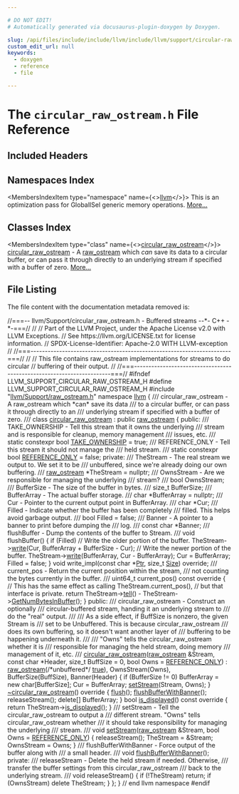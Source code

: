 ```yaml
---

# DO NOT EDIT!
# Automatically generated via docusaurus-plugin-doxygen by Doxygen.

slug: /api/files/include/include/llvm/include/llvm/support/circular-raw-ostream-h
custom_edit_url: null
keywords:
  - doxygen
  - reference
  - file

---
```





# The `circular_raw_ostream.h` File Reference

<DoxygenPage pluginConfig={pluginConfig}>



## Included Headers

<IncludesList>
<IncludesListItem
  filePath="llvm/Support/raw_ostream.h"
  permalink="/docs/api/files/include/include/llvm/include/llvm/support/raw-ostream-h"
  isLocal="true" />
</IncludesList>

## Namespaces Index

<MembersIndex>

<MembersIndexItem
  type="namespace"
  name={<><a href="/docs/api/namespaces/llvm">llvm</a></>}>
This is an optimization pass for GlobalISel generic memory operations. <a href="/docs/api/namespaces/llvm/#details">More...</a>
</MembersIndexItem>

</MembersIndex>

## Classes Index

<MembersIndex>

<MembersIndexItem
  type="class"
  name={<><a href="/docs/api/classes/llvm/circular-raw-ostream">circular_raw_ostream</a></>}>
<a href="/docs/api/classes/llvm/circular-raw-ostream">circular&#95;raw&#95;ostream</a> - A <a href="/docs/api/classes/llvm/raw-ostream">raw&#95;ostream</a> which <em>can</em> save its data to a circular buffer, or can pass it through directly to an underlying stream if specified with a buffer of zero. <a href="/docs/api/classes/llvm/circular-raw-ostream/#details">More...</a>
</MembersIndexItem>

</MembersIndex>


## File Listing

The file content with the documentation metadata removed is:

<ProgramListing>

<Link id="l00001" /><CodeLine lineNumber="1"><Highlight kind="comment">//===-- llvm/Support/circular&#95;raw&#95;ostream.h - Buffered streams --&#42;- C++ -&#42;-===//</Highlight><Highlight kind="normal"></Highlight></CodeLine>
<Link id="l00002" /><CodeLine lineNumber="2"><Highlight kind="normal"></Highlight><Highlight kind="comment">//</Highlight><Highlight kind="normal"></Highlight></CodeLine>
<Link id="l00003" /><CodeLine lineNumber="3"><Highlight kind="normal"></Highlight><Highlight kind="comment">// Part of the LLVM Project, under the Apache License v2.0 with LLVM Exceptions.</Highlight><Highlight kind="normal"></Highlight></CodeLine>
<Link id="l00004" /><CodeLine lineNumber="4"><Highlight kind="normal"></Highlight><Highlight kind="comment">// See https://llvm.org/LICENSE.txt for license information.</Highlight><Highlight kind="normal"></Highlight></CodeLine>
<Link id="l00005" /><CodeLine lineNumber="5"><Highlight kind="normal"></Highlight><Highlight kind="comment">// SPDX-License-Identifier: Apache-2.0 WITH LLVM-exception</Highlight><Highlight kind="normal"></Highlight></CodeLine>
<Link id="l00006" /><CodeLine lineNumber="6"><Highlight kind="normal"></Highlight><Highlight kind="comment">//</Highlight><Highlight kind="normal"></Highlight></CodeLine>
<Link id="l00007" /><CodeLine lineNumber="7"><Highlight kind="normal"></Highlight><Highlight kind="comment">//===----------------------------------------------------------------------===//</Highlight><Highlight kind="normal"></Highlight></CodeLine>
<Link id="l00008" /><CodeLine lineNumber="8"><Highlight kind="normal"></Highlight><Highlight kind="comment">//</Highlight><Highlight kind="normal"></Highlight></CodeLine>
<Link id="l00009" /><CodeLine lineNumber="9"><Highlight kind="normal"></Highlight><Highlight kind="comment">// This file contains raw&#95;ostream implementations for streams to do circular</Highlight><Highlight kind="normal"></Highlight></CodeLine>
<Link id="l00010" /><CodeLine lineNumber="10"><Highlight kind="normal"></Highlight><Highlight kind="comment">// buffering of their output.</Highlight><Highlight kind="normal"></Highlight></CodeLine>
<Link id="l00011" /><CodeLine lineNumber="11"><Highlight kind="normal"></Highlight><Highlight kind="comment">//</Highlight><Highlight kind="normal"></Highlight></CodeLine>
<Link id="l00012" /><CodeLine lineNumber="12"><Highlight kind="normal"></Highlight><Highlight kind="comment">//===----------------------------------------------------------------------===//</Highlight><Highlight kind="normal"></Highlight></CodeLine>
<Link id="l00013" /><CodeLine lineNumber="13"><Highlight kind="normal"></Highlight></CodeLine>
<Link id="l00014" /><CodeLine lineNumber="14"><Highlight kind="normal"></Highlight><Highlight kind="preprocessor">#ifndef LLVM&#95;SUPPORT&#95;CIRCULAR&#95;RAW&#95;OSTREAM&#95;H</Highlight><Highlight kind="normal"></Highlight></CodeLine>
<Link id="l00015" /><CodeLine lineNumber="15"><Highlight kind="normal"></Highlight><Highlight kind="preprocessor">#define LLVM&#95;SUPPORT&#95;CIRCULAR&#95;RAW&#95;OSTREAM&#95;H</Highlight><Highlight kind="normal"></Highlight></CodeLine>
<Link id="l00016" /><CodeLine lineNumber="16"><Highlight kind="normal"></Highlight></CodeLine>
<Link id="l00017" /><CodeLine lineNumber="17"><Highlight kind="normal"></Highlight><Highlight kind="preprocessor">#include &quot;<a href="/docs/api/files/include/include/llvm/include/llvm/support/raw-ostream-h">llvm/Support/raw&#95;ostream.h</a>&quot;</Highlight><Highlight kind="normal"></Highlight></CodeLine>
<Link id="l00018" /><CodeLine lineNumber="18"><Highlight kind="normal"></Highlight></CodeLine>
<Link id="l00019" /><CodeLine lineNumber="19"><Highlight kind="normal"></Highlight><Highlight kind="keyword">namespace </Highlight><Highlight kind="normal"><a href="/docs/api/namespaces/llvm">llvm</a> &#123;</Highlight><Highlight kind="comment"></Highlight></CodeLine>
<Link id="l00020" /><CodeLine lineNumber="20"><Highlight kind="comment">  /// circular&#95;raw&#95;ostream - A raw&#95;ostream which &#42;can&#42; save its data</Highlight></CodeLine>
<Link id="l00021" /><CodeLine lineNumber="21"><Highlight kind="comment">  /// to a circular buffer, or can pass it through directly to an</Highlight></CodeLine>
<Link id="l00022" /><CodeLine lineNumber="22"><Highlight kind="comment">  /// underlying stream if specified with a buffer of zero.</Highlight></CodeLine>
<Link id="l00023" /><CodeLine lineNumber="23"><Highlight kind="comment">  ///</Highlight><Highlight kind="normal"></Highlight></CodeLine>
<Link id="l00024" /><CodeLine lineNumber="24" lineLink="/docs/api/classes/llvm/circular-raw-ostream"><Highlight kind="normal">  </Highlight><Highlight kind="keyword">class </Highlight><Highlight kind="normal"><a href="/docs/api/classes/llvm/circular-raw-ostream/#a42664fb7b2765468ff290e0b46cbb079">circular&#95;raw&#95;ostream</a> : </Highlight><Highlight kind="keyword">public</Highlight><Highlight kind="normal"> <a href="/docs/api/classes/llvm/raw-ostream/#a0f4b64a0f7aec0a02e7f2ff5a6552723">raw&#95;ostream</a> &#123;</Highlight></CodeLine>
<Link id="l00025" /><CodeLine lineNumber="25"><Highlight kind="normal">  </Highlight><Highlight kind="keyword">public</Highlight><Highlight kind="normal">:</Highlight><Highlight kind="comment"></Highlight></CodeLine>
<Link id="l00026" /><CodeLine lineNumber="26"><Highlight kind="comment">    /// TAKE&#95;OWNERSHIP - Tell this stream that it owns the underlying</Highlight></CodeLine>
<Link id="l00027" /><CodeLine lineNumber="27"><Highlight kind="comment">    /// stream and is responsible for cleanup, memory management</Highlight></CodeLine>
<Link id="l00028" /><CodeLine lineNumber="28"><Highlight kind="comment">    /// issues, etc.</Highlight></CodeLine>
<Link id="l00029" /><CodeLine lineNumber="29"><Highlight kind="comment">    ///</Highlight><Highlight kind="normal"></Highlight></CodeLine>
<Link id="l00030" /><CodeLine lineNumber="30" lineLink="/docs/api/classes/llvm/circular-raw-ostream/#a2bfd041e7afcbe159ca2f8aa2a0bb23a"><Highlight kind="normal">    </Highlight><Highlight kind="keyword">static</Highlight><Highlight kind="normal"> </Highlight><Highlight kind="keyword">constexpr</Highlight><Highlight kind="normal"> </Highlight><Highlight kind="keywordtype">bool</Highlight><Highlight kind="normal"> <a href="/docs/api/classes/llvm/circular-raw-ostream/#a2bfd041e7afcbe159ca2f8aa2a0bb23a">TAKE&#95;OWNERSHIP</a> = </Highlight><Highlight kind="keyword">true</Highlight><Highlight kind="normal">;</Highlight></CodeLine>
<Link id="l00031" /><CodeLine lineNumber="31"><Highlight kind="normal"></Highlight><Highlight kind="comment"></Highlight></CodeLine>
<Link id="l00032" /><CodeLine lineNumber="32"><Highlight kind="comment">    /// REFERENCE&#95;ONLY - Tell this stream it should not manage the</Highlight></CodeLine>
<Link id="l00033" /><CodeLine lineNumber="33"><Highlight kind="comment">    /// held stream.</Highlight></CodeLine>
<Link id="l00034" /><CodeLine lineNumber="34"><Highlight kind="comment">    ///</Highlight><Highlight kind="normal"></Highlight></CodeLine>
<Link id="l00035" /><CodeLine lineNumber="35" lineLink="/docs/api/classes/llvm/circular-raw-ostream/#a70524ecd20bbff380a56e850d7ad0f2d"><Highlight kind="normal">    </Highlight><Highlight kind="keyword">static</Highlight><Highlight kind="normal"> </Highlight><Highlight kind="keyword">constexpr</Highlight><Highlight kind="normal"> </Highlight><Highlight kind="keywordtype">bool</Highlight><Highlight kind="normal"> <a href="/docs/api/classes/llvm/circular-raw-ostream/#a70524ecd20bbff380a56e850d7ad0f2d">REFERENCE&#95;ONLY</a> = </Highlight><Highlight kind="keyword">false</Highlight><Highlight kind="normal">;</Highlight></CodeLine>
<Link id="l00036" /><CodeLine lineNumber="36"><Highlight kind="normal"></Highlight></CodeLine>
<Link id="l00037" /><CodeLine lineNumber="37"><Highlight kind="normal">  </Highlight><Highlight kind="keyword">private</Highlight><Highlight kind="normal">:</Highlight><Highlight kind="comment"></Highlight></CodeLine>
<Link id="l00038" /><CodeLine lineNumber="38"><Highlight kind="comment">    /// TheStream - The real stream we output to. We set it to be</Highlight></CodeLine>
<Link id="l00039" /><CodeLine lineNumber="39"><Highlight kind="comment">    /// unbuffered, since we&#39;re already doing our own buffering.</Highlight></CodeLine>
<Link id="l00040" /><CodeLine lineNumber="40"><Highlight kind="comment">    ///</Highlight><Highlight kind="normal"></Highlight></CodeLine>
<Link id="l00041" /><CodeLine lineNumber="41"><Highlight kind="normal">    <a href="/docs/api/classes/llvm/raw-ostream/#a0f4b64a0f7aec0a02e7f2ff5a6552723">raw&#95;ostream</a> &#42;TheStream = </Highlight><Highlight kind="keyword">nullptr</Highlight><Highlight kind="normal">;</Highlight></CodeLine>
<Link id="l00042" /><CodeLine lineNumber="42"><Highlight kind="normal"></Highlight><Highlight kind="comment"></Highlight></CodeLine>
<Link id="l00043" /><CodeLine lineNumber="43"><Highlight kind="comment">    /// OwnsStream - Are we responsible for managing the underlying</Highlight></CodeLine>
<Link id="l00044" /><CodeLine lineNumber="44"><Highlight kind="comment">    /// stream?</Highlight></CodeLine>
<Link id="l00045" /><CodeLine lineNumber="45"><Highlight kind="comment">    ///</Highlight><Highlight kind="normal"></Highlight></CodeLine>
<Link id="l00046" /><CodeLine lineNumber="46"><Highlight kind="normal">    </Highlight><Highlight kind="keywordtype">bool</Highlight><Highlight kind="normal"> OwnsStream;</Highlight></CodeLine>
<Link id="l00047" /><CodeLine lineNumber="47"><Highlight kind="normal"></Highlight><Highlight kind="comment"></Highlight></CodeLine>
<Link id="l00048" /><CodeLine lineNumber="48"><Highlight kind="comment">    /// BufferSize - The size of the buffer in bytes.</Highlight></CodeLine>
<Link id="l00049" /><CodeLine lineNumber="49"><Highlight kind="comment">    ///</Highlight><Highlight kind="normal"></Highlight></CodeLine>
<Link id="l00050" /><CodeLine lineNumber="50"><Highlight kind="normal">    </Highlight><Highlight kind="keywordtype">size&#95;t</Highlight><Highlight kind="normal"> BufferSize;</Highlight></CodeLine>
<Link id="l00051" /><CodeLine lineNumber="51"><Highlight kind="normal"></Highlight><Highlight kind="comment"></Highlight></CodeLine>
<Link id="l00052" /><CodeLine lineNumber="52"><Highlight kind="comment">    /// BufferArray - The actual buffer storage.</Highlight></CodeLine>
<Link id="l00053" /><CodeLine lineNumber="53"><Highlight kind="comment">    ///</Highlight><Highlight kind="normal"></Highlight></CodeLine>
<Link id="l00054" /><CodeLine lineNumber="54"><Highlight kind="normal">    </Highlight><Highlight kind="keywordtype">char</Highlight><Highlight kind="normal"> &#42;BufferArray = </Highlight><Highlight kind="keyword">nullptr</Highlight><Highlight kind="normal">;</Highlight></CodeLine>
<Link id="l00055" /><CodeLine lineNumber="55"><Highlight kind="normal"></Highlight><Highlight kind="comment"></Highlight></CodeLine>
<Link id="l00056" /><CodeLine lineNumber="56"><Highlight kind="comment">    /// Cur - Pointer to the current output point in BufferArray.</Highlight></CodeLine>
<Link id="l00057" /><CodeLine lineNumber="57"><Highlight kind="comment">    ///</Highlight><Highlight kind="normal"></Highlight></CodeLine>
<Link id="l00058" /><CodeLine lineNumber="58"><Highlight kind="normal">    </Highlight><Highlight kind="keywordtype">char</Highlight><Highlight kind="normal"> &#42;Cur;</Highlight></CodeLine>
<Link id="l00059" /><CodeLine lineNumber="59"><Highlight kind="normal"></Highlight><Highlight kind="comment"></Highlight></CodeLine>
<Link id="l00060" /><CodeLine lineNumber="60"><Highlight kind="comment">    /// Filled - Indicate whether the buffer has been completely</Highlight></CodeLine>
<Link id="l00061" /><CodeLine lineNumber="61"><Highlight kind="comment">    /// filled.  This helps avoid garbage output.</Highlight></CodeLine>
<Link id="l00062" /><CodeLine lineNumber="62"><Highlight kind="comment">    ///</Highlight><Highlight kind="normal"></Highlight></CodeLine>
<Link id="l00063" /><CodeLine lineNumber="63"><Highlight kind="normal">    </Highlight><Highlight kind="keywordtype">bool</Highlight><Highlight kind="normal"> Filled = </Highlight><Highlight kind="keyword">false</Highlight><Highlight kind="normal">;</Highlight></CodeLine>
<Link id="l00064" /><CodeLine lineNumber="64"><Highlight kind="normal"></Highlight><Highlight kind="comment"></Highlight></CodeLine>
<Link id="l00065" /><CodeLine lineNumber="65"><Highlight kind="comment">    /// Banner - A pointer to a banner to print before dumping the</Highlight></CodeLine>
<Link id="l00066" /><CodeLine lineNumber="66"><Highlight kind="comment">    /// log.</Highlight></CodeLine>
<Link id="l00067" /><CodeLine lineNumber="67"><Highlight kind="comment">    ///</Highlight><Highlight kind="normal"></Highlight></CodeLine>
<Link id="l00068" /><CodeLine lineNumber="68"><Highlight kind="normal">    </Highlight><Highlight kind="keyword">const</Highlight><Highlight kind="normal"> </Highlight><Highlight kind="keywordtype">char</Highlight><Highlight kind="normal"> &#42;Banner;</Highlight></CodeLine>
<Link id="l00069" /><CodeLine lineNumber="69"><Highlight kind="normal"></Highlight><Highlight kind="comment"></Highlight></CodeLine>
<Link id="l00070" /><CodeLine lineNumber="70"><Highlight kind="comment">    /// flushBuffer - Dump the contents of the buffer to Stream.</Highlight></CodeLine>
<Link id="l00071" /><CodeLine lineNumber="71"><Highlight kind="comment">    ///</Highlight><Highlight kind="normal"></Highlight></CodeLine>
<Link id="l00072" /><CodeLine lineNumber="72"><Highlight kind="normal">    </Highlight><Highlight kind="keywordtype">void</Highlight><Highlight kind="normal"> flushBuffer() &#123;</Highlight></CodeLine>
<Link id="l00073" /><CodeLine lineNumber="73"><Highlight kind="normal">      </Highlight><Highlight kind="keywordflow">if</Highlight><Highlight kind="normal"> (Filled)</Highlight></CodeLine>
<Link id="l00074" /><CodeLine lineNumber="74"><Highlight kind="normal">        </Highlight><Highlight kind="comment">// Write the older portion of the buffer.</Highlight><Highlight kind="normal"></Highlight></CodeLine>
<Link id="l00075" /><CodeLine lineNumber="75"><Highlight kind="normal">        TheStream-&gt;<a href="/docs/api/classes/llvm/raw-ostream/#a6e0cbc5c8568d8446c284c8538b2c9f1">write</a>(Cur, BufferArray + BufferSize - Cur);</Highlight></CodeLine>
<Link id="l00076" /><CodeLine lineNumber="76"><Highlight kind="normal">      </Highlight><Highlight kind="comment">// Write the newer portion of the buffer.</Highlight><Highlight kind="normal"></Highlight></CodeLine>
<Link id="l00077" /><CodeLine lineNumber="77"><Highlight kind="normal">      TheStream-&gt;<a href="/docs/api/classes/llvm/raw-ostream/#a6e0cbc5c8568d8446c284c8538b2c9f1">write</a>(BufferArray, Cur - BufferArray);</Highlight></CodeLine>
<Link id="l00078" /><CodeLine lineNumber="78"><Highlight kind="normal">      Cur = BufferArray;</Highlight></CodeLine>
<Link id="l00079" /><CodeLine lineNumber="79"><Highlight kind="normal">      Filled = </Highlight><Highlight kind="keyword">false</Highlight><Highlight kind="normal">;</Highlight></CodeLine>
<Link id="l00080" /><CodeLine lineNumber="80"><Highlight kind="normal">    &#125;</Highlight></CodeLine>
<Link id="l00081" /><CodeLine lineNumber="81"><Highlight kind="normal"></Highlight></CodeLine>
<Link id="l00082" /><CodeLine lineNumber="82"><Highlight kind="normal">    </Highlight><Highlight kind="keywordtype">void</Highlight><Highlight kind="normal"> write&#95;impl(</Highlight><Highlight kind="keyword">const</Highlight><Highlight kind="normal"> </Highlight><Highlight kind="keywordtype">char</Highlight><Highlight kind="normal"> &#42;<a href="/docs/api/files/lib/lib/analysis/targetlibraryinfo-cpp/#aca185e6d0e9f423dbb24440206454872a11dbf501abf829b3ab7049c2d3a8a053">Ptr</a>, </Highlight><Highlight kind="keywordtype">size&#95;t</Highlight><Highlight kind="normal"> <a href="/docs/api/files/lib/lib/analysis/inlineorder-cpp/#a7ee6f0cb51c3b9056199e9a0001fe8c3a6f6cb72d544962fa333e2e34ce64f719">Size</a>) </Highlight><Highlight kind="keyword">override</Highlight><Highlight kind="normal">;</Highlight></CodeLine>
<Link id="l00083" /><CodeLine lineNumber="83"><Highlight kind="normal"></Highlight><Highlight kind="comment"></Highlight></CodeLine>
<Link id="l00084" /><CodeLine lineNumber="84"><Highlight kind="comment">    /// current&#95;pos - Return the current position within the stream,</Highlight></CodeLine>
<Link id="l00085" /><CodeLine lineNumber="85"><Highlight kind="comment">    /// not counting the bytes currently in the buffer.</Highlight></CodeLine>
<Link id="l00086" /><CodeLine lineNumber="86"><Highlight kind="comment">    ///</Highlight><Highlight kind="normal"></Highlight></CodeLine>
<Link id="l00087" /><CodeLine lineNumber="87"><Highlight kind="normal">    uint64&#95;t current&#95;pos()</Highlight><Highlight kind="keyword"> const override </Highlight><Highlight kind="normal">&#123;</Highlight></CodeLine>
<Link id="l00088" /><CodeLine lineNumber="88"><Highlight kind="normal">      </Highlight><Highlight kind="comment">// This has the same effect as calling TheStream.current&#95;pos(),</Highlight><Highlight kind="normal"></Highlight></CodeLine>
<Link id="l00089" /><CodeLine lineNumber="89"><Highlight kind="normal">      </Highlight><Highlight kind="comment">// but that interface is private.</Highlight><Highlight kind="normal"></Highlight></CodeLine>
<Link id="l00090" /><CodeLine lineNumber="90"><Highlight kind="normal">      </Highlight><Highlight kind="keywordflow">return</Highlight><Highlight kind="normal"> TheStream-&gt;<a href="/docs/api/classes/llvm/raw-ostream/#a0f90ad570f71349466844ee9f2d06cd1">tell</a>() - TheStream-&gt;<a href="/docs/api/classes/llvm/raw-ostream/#ad6cd89674692383208613b1e4ee560fe">GetNumBytesInBuffer</a>();</Highlight></CodeLine>
<Link id="l00091" /><CodeLine lineNumber="91"><Highlight kind="normal">    &#125;</Highlight></CodeLine>
<Link id="l00092" /><CodeLine lineNumber="92"><Highlight kind="normal"></Highlight></CodeLine>
<Link id="l00093" /><CodeLine lineNumber="93"><Highlight kind="normal">  </Highlight><Highlight kind="keyword">public</Highlight><Highlight kind="normal">:</Highlight><Highlight kind="comment"></Highlight></CodeLine>
<Link id="l00094" /><CodeLine lineNumber="94"><Highlight kind="comment">    /// circular&#95;raw&#95;ostream - Construct an optionally</Highlight></CodeLine>
<Link id="l00095" /><CodeLine lineNumber="95"><Highlight kind="comment">    /// circular-buffered stream, handing it an underlying stream to</Highlight></CodeLine>
<Link id="l00096" /><CodeLine lineNumber="96"><Highlight kind="comment">    /// do the &quot;real&quot; output.</Highlight></CodeLine>
<Link id="l00097" /><CodeLine lineNumber="97"><Highlight kind="comment">    ///</Highlight></CodeLine>
<Link id="l00098" /><CodeLine lineNumber="98"><Highlight kind="comment">    /// As a side effect, if BuffSize is nonzero, the given Stream is</Highlight></CodeLine>
<Link id="l00099" /><CodeLine lineNumber="99"><Highlight kind="comment">    /// set to be Unbuffered.  This is because circular&#95;raw&#95;ostream</Highlight></CodeLine>
<Link id="l00100" /><CodeLine lineNumber="100"><Highlight kind="comment">    /// does its own buffering, so it doesn&#39;t want another layer of</Highlight></CodeLine>
<Link id="l00101" /><CodeLine lineNumber="101"><Highlight kind="comment">    /// buffering to be happening underneath it.</Highlight></CodeLine>
<Link id="l00102" /><CodeLine lineNumber="102"><Highlight kind="comment">    ///</Highlight></CodeLine>
<Link id="l00103" /><CodeLine lineNumber="103"><Highlight kind="comment">    /// &quot;Owns&quot; tells the circular&#95;raw&#95;ostream whether it is</Highlight></CodeLine>
<Link id="l00104" /><CodeLine lineNumber="104"><Highlight kind="comment">    /// responsible for managing the held stream, doing memory</Highlight></CodeLine>
<Link id="l00105" /><CodeLine lineNumber="105"><Highlight kind="comment">    /// management of it, etc.</Highlight></CodeLine>
<Link id="l00106" /><CodeLine lineNumber="106"><Highlight kind="comment">    ///</Highlight><Highlight kind="normal"></Highlight></CodeLine>
<Link id="l00107" /><CodeLine lineNumber="107" lineLink="/docs/api/classes/llvm/circular-raw-ostream/#a42664fb7b2765468ff290e0b46cbb079"><Highlight kind="normal">    <a href="/docs/api/classes/llvm/circular-raw-ostream/#a42664fb7b2765468ff290e0b46cbb079">circular&#95;raw&#95;ostream</a>(<a href="/docs/api/classes/llvm/raw-ostream/#a0f4b64a0f7aec0a02e7f2ff5a6552723">raw&#95;ostream</a> &amp;Stream, </Highlight><Highlight kind="keyword">const</Highlight><Highlight kind="normal"> </Highlight><Highlight kind="keywordtype">char</Highlight><Highlight kind="normal"> &#42;Header,</Highlight></CodeLine>
<Link id="l00108" /><CodeLine lineNumber="108"><Highlight kind="normal">                         </Highlight><Highlight kind="keywordtype">size&#95;t</Highlight><Highlight kind="normal"> BuffSize = 0, </Highlight><Highlight kind="keywordtype">bool</Highlight><Highlight kind="normal"> Owns = <a href="/docs/api/classes/llvm/circular-raw-ostream/#a70524ecd20bbff380a56e850d7ad0f2d">REFERENCE&#95;ONLY</a>)</Highlight></CodeLine>
<Link id="l00109" /><CodeLine lineNumber="109"><Highlight kind="normal">        : <a href="/docs/api/classes/llvm/raw-ostream/#a0f4b64a0f7aec0a02e7f2ff5a6552723">raw&#95;ostream</a>(</Highlight><Highlight kind="comment">/&#42;unbuffered&#42;/</Highlight><Highlight kind="normal"> <a href="/docs/api/files/lib/lib/analysis/basicaliasanalysis-cpp/#af6d5cafbdfc5313e65d990120021a3ec">true</a>), OwnsStream(Owns),</Highlight></CodeLine>
<Link id="l00110" /><CodeLine lineNumber="110"><Highlight kind="normal">          BufferSize(BuffSize), Banner(Header) &#123;</Highlight></CodeLine>
<Link id="l00111" /><CodeLine lineNumber="111"><Highlight kind="normal">      </Highlight><Highlight kind="keywordflow">if</Highlight><Highlight kind="normal"> (BufferSize != 0)</Highlight></CodeLine>
<Link id="l00112" /><CodeLine lineNumber="112"><Highlight kind="normal">        BufferArray = </Highlight><Highlight kind="keyword">new</Highlight><Highlight kind="normal"> </Highlight><Highlight kind="keywordtype">char</Highlight><Highlight kind="normal">&#91;BufferSize&#93;;</Highlight></CodeLine>
<Link id="l00113" /><CodeLine lineNumber="113"><Highlight kind="normal">      Cur = BufferArray;</Highlight></CodeLine>
<Link id="l00114" /><CodeLine lineNumber="114"><Highlight kind="normal">      <a href="/docs/api/classes/llvm/circular-raw-ostream/#abc8b7debcef19eb1c6c0dd39cec3f7f6">setStream</a>(Stream, Owns);</Highlight></CodeLine>
<Link id="l00115" /><CodeLine lineNumber="115"><Highlight kind="normal">    &#125;</Highlight></CodeLine>
<Link id="l00116" /><CodeLine lineNumber="116"><Highlight kind="normal"></Highlight></CodeLine>
<Link id="l00117" /><CodeLine lineNumber="117" lineLink="/docs/api/classes/llvm/circular-raw-ostream/#a0d4db71785e433a2a0aa7a37fbcacf5f"><Highlight kind="normal">    <a href="/docs/api/classes/llvm/circular-raw-ostream/#a0d4db71785e433a2a0aa7a37fbcacf5f">~circular&#95;raw&#95;ostream</a>()</Highlight><Highlight kind="keyword"> override </Highlight><Highlight kind="normal">&#123;</Highlight></CodeLine>
<Link id="l00118" /><CodeLine lineNumber="118"><Highlight kind="normal">      <a href="/docs/api/classes/llvm/raw-ostream/#a520bdf57dfe3e73abb53d482893f0a27">flush</a>();</Highlight></CodeLine>
<Link id="l00119" /><CodeLine lineNumber="119"><Highlight kind="normal">      <a href="/docs/api/classes/llvm/circular-raw-ostream/#a1d35e899d253649e0248ab661f741fa7">flushBufferWithBanner</a>();</Highlight></CodeLine>
<Link id="l00120" /><CodeLine lineNumber="120"><Highlight kind="normal">      releaseStream();</Highlight></CodeLine>
<Link id="l00121" /><CodeLine lineNumber="121"><Highlight kind="normal">      </Highlight><Highlight kind="keyword">delete</Highlight><Highlight kind="normal">&#91;&#93; BufferArray;</Highlight></CodeLine>
<Link id="l00122" /><CodeLine lineNumber="122"><Highlight kind="normal">    &#125;</Highlight></CodeLine>
<Link id="l00123" /><CodeLine lineNumber="123"><Highlight kind="normal"></Highlight></CodeLine>
<Link id="l00124" /><CodeLine lineNumber="124" lineLink="/docs/api/classes/llvm/circular-raw-ostream/#a35b76de8502785e9e581e759d51078b9"><Highlight kind="normal">    </Highlight><Highlight kind="keywordtype">bool</Highlight><Highlight kind="normal"> <a href="/docs/api/classes/llvm/circular-raw-ostream/#a35b76de8502785e9e581e759d51078b9">is&#95;displayed</a>()</Highlight><Highlight kind="keyword"> const override </Highlight><Highlight kind="normal">&#123;</Highlight></CodeLine>
<Link id="l00125" /><CodeLine lineNumber="125"><Highlight kind="normal">      </Highlight><Highlight kind="keywordflow">return</Highlight><Highlight kind="normal"> TheStream-&gt;<a href="/docs/api/classes/llvm/raw-ostream/#a8f6a957a67e05e7355ab616619ee2608">is&#95;displayed</a>();</Highlight></CodeLine>
<Link id="l00126" /><CodeLine lineNumber="126"><Highlight kind="normal">    &#125;</Highlight></CodeLine>
<Link id="l00127" /><CodeLine lineNumber="127"><Highlight kind="normal"></Highlight><Highlight kind="comment"></Highlight></CodeLine>
<Link id="l00128" /><CodeLine lineNumber="128"><Highlight kind="comment">    /// setStream - Tell the circular&#95;raw&#95;ostream to output a</Highlight></CodeLine>
<Link id="l00129" /><CodeLine lineNumber="129"><Highlight kind="comment">    /// different stream.  &quot;Owns&quot; tells circular&#95;raw&#95;ostream whether</Highlight></CodeLine>
<Link id="l00130" /><CodeLine lineNumber="130"><Highlight kind="comment">    /// it should take responsibility for managing the underlying</Highlight></CodeLine>
<Link id="l00131" /><CodeLine lineNumber="131"><Highlight kind="comment">    /// stream.</Highlight></CodeLine>
<Link id="l00132" /><CodeLine lineNumber="132"><Highlight kind="comment">    ///</Highlight><Highlight kind="normal"></Highlight></CodeLine>
<Link id="l00133" /><CodeLine lineNumber="133" lineLink="/docs/api/classes/llvm/circular-raw-ostream/#abc8b7debcef19eb1c6c0dd39cec3f7f6"><Highlight kind="normal">    </Highlight><Highlight kind="keywordtype">void</Highlight><Highlight kind="normal"> <a href="/docs/api/classes/llvm/circular-raw-ostream/#abc8b7debcef19eb1c6c0dd39cec3f7f6">setStream</a>(<a href="/docs/api/classes/llvm/raw-ostream/#a0f4b64a0f7aec0a02e7f2ff5a6552723">raw&#95;ostream</a> &amp;Stream, </Highlight><Highlight kind="keywordtype">bool</Highlight><Highlight kind="normal"> Owns = <a href="/docs/api/classes/llvm/circular-raw-ostream/#a70524ecd20bbff380a56e850d7ad0f2d">REFERENCE&#95;ONLY</a>) &#123;</Highlight></CodeLine>
<Link id="l00134" /><CodeLine lineNumber="134"><Highlight kind="normal">      releaseStream();</Highlight></CodeLine>
<Link id="l00135" /><CodeLine lineNumber="135"><Highlight kind="normal">      TheStream = &amp;Stream;</Highlight></CodeLine>
<Link id="l00136" /><CodeLine lineNumber="136"><Highlight kind="normal">      OwnsStream = Owns;</Highlight></CodeLine>
<Link id="l00137" /><CodeLine lineNumber="137"><Highlight kind="normal">    &#125;</Highlight></CodeLine>
<Link id="l00138" /><CodeLine lineNumber="138"><Highlight kind="normal"></Highlight><Highlight kind="comment"></Highlight></CodeLine>
<Link id="l00139" /><CodeLine lineNumber="139"><Highlight kind="comment">    /// flushBufferWithBanner - Force output of the buffer along with</Highlight></CodeLine>
<Link id="l00140" /><CodeLine lineNumber="140"><Highlight kind="comment">    /// a small header.</Highlight></CodeLine>
<Link id="l00141" /><CodeLine lineNumber="141"><Highlight kind="comment">    ///</Highlight><Highlight kind="normal"></Highlight></CodeLine>
<Link id="l00142" /><CodeLine lineNumber="142"><Highlight kind="normal">    </Highlight><Highlight kind="keywordtype">void</Highlight><Highlight kind="normal"> <a href="/docs/api/classes/llvm/circular-raw-ostream/#a1d35e899d253649e0248ab661f741fa7">flushBufferWithBanner</a>();</Highlight></CodeLine>
<Link id="l00143" /><CodeLine lineNumber="143"><Highlight kind="normal"></Highlight></CodeLine>
<Link id="l00144" /><CodeLine lineNumber="144"><Highlight kind="normal">  </Highlight><Highlight kind="keyword">private</Highlight><Highlight kind="normal">:</Highlight><Highlight kind="comment"></Highlight></CodeLine>
<Link id="l00145" /><CodeLine lineNumber="145"><Highlight kind="comment">    /// releaseStream - Delete the held stream if needed. Otherwise,</Highlight></CodeLine>
<Link id="l00146" /><CodeLine lineNumber="146"><Highlight kind="comment">    /// transfer the buffer settings from this circular&#95;raw&#95;ostream</Highlight></CodeLine>
<Link id="l00147" /><CodeLine lineNumber="147"><Highlight kind="comment">    /// back to the underlying stream.</Highlight></CodeLine>
<Link id="l00148" /><CodeLine lineNumber="148"><Highlight kind="comment">    ///</Highlight><Highlight kind="normal"></Highlight></CodeLine>
<Link id="l00149" /><CodeLine lineNumber="149"><Highlight kind="normal">    </Highlight><Highlight kind="keywordtype">void</Highlight><Highlight kind="normal"> releaseStream() &#123;</Highlight></CodeLine>
<Link id="l00150" /><CodeLine lineNumber="150"><Highlight kind="normal">      </Highlight><Highlight kind="keywordflow">if</Highlight><Highlight kind="normal"> (!TheStream)</Highlight></CodeLine>
<Link id="l00151" /><CodeLine lineNumber="151"><Highlight kind="normal">        </Highlight><Highlight kind="keywordflow">return</Highlight><Highlight kind="normal">;</Highlight></CodeLine>
<Link id="l00152" /><CodeLine lineNumber="152"><Highlight kind="normal">      </Highlight><Highlight kind="keywordflow">if</Highlight><Highlight kind="normal"> (OwnsStream)</Highlight></CodeLine>
<Link id="l00153" /><CodeLine lineNumber="153"><Highlight kind="normal">        </Highlight><Highlight kind="keyword">delete</Highlight><Highlight kind="normal"> TheStream;</Highlight></CodeLine>
<Link id="l00154" /><CodeLine lineNumber="154"><Highlight kind="normal">    &#125;</Highlight></CodeLine>
<Link id="l00155" /><CodeLine lineNumber="155"><Highlight kind="normal">  &#125;;</Highlight></CodeLine>
<Link id="l00156" /><CodeLine lineNumber="156"><Highlight kind="normal">&#125; </Highlight><Highlight kind="comment">// end llvm namespace</Highlight><Highlight kind="normal"></Highlight></CodeLine>
<Link id="l00157" /><CodeLine lineNumber="157"><Highlight kind="normal"></Highlight></CodeLine>
<Link id="l00158" /><CodeLine lineNumber="158"><Highlight kind="normal"></Highlight><Highlight kind="preprocessor">#endif</Highlight></CodeLine>

</ProgramListing>


</DoxygenPage>
